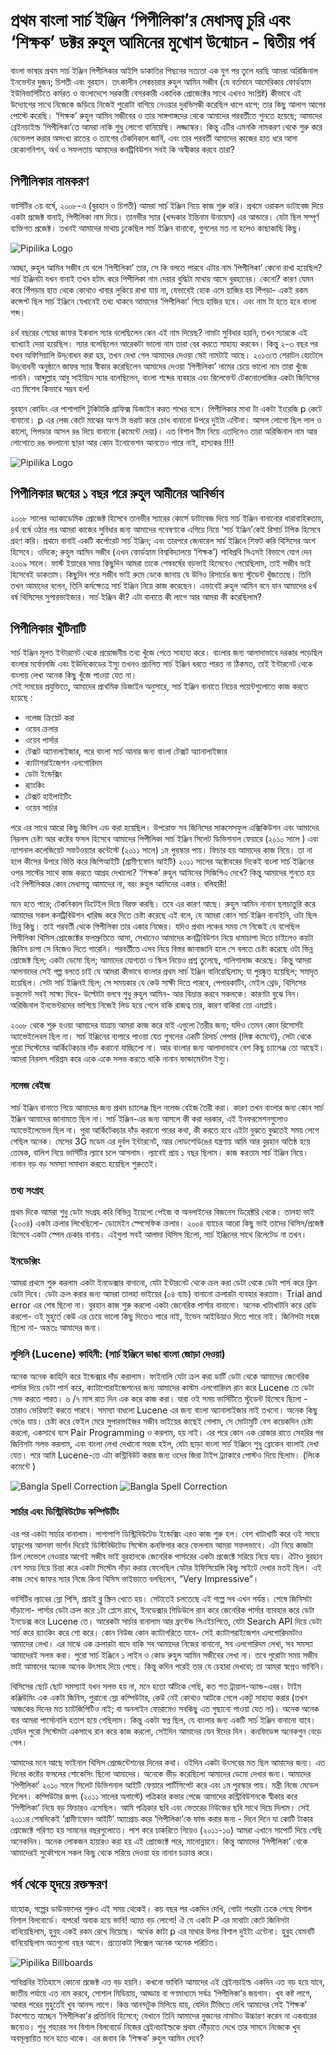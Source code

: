 # প্রথম বাংলা সার্চ ইঞ্জিন ‘পিপীলিকা’র মেধাসত্ত্ব চুরি এবং ‘শিক্ষক’ ডক্টর রুহুল আমিনের মুখোশ উন্মোচন - দ্বিতীয় পর্ব

বাংলা ভাষার প্রথম সার্চ ইঞ্জিন পিপীলিকার আইপি ডাকাতির পিছনের সত্যতা এক যুগ পর তুলে ধরছি আমরা অরিজিনাল ইনভেন্টর‌ দুজন; চিশতী এবং বুরহান। তৎকালীন লেকচারার রুহুল আমিন সজীব (যে বর্তমানে আমেরিকার ফোর্ডহ্যাম ইউনিভার্সিটিতে কর্মরত ও বাংলাদেশে সরকারী বেসরকারী একাধিক প্রোজেক্টের সাথে এখনও সংশ্লিষ্ট) কীভাবে এই উদ্যোগের সাথে নিজেকে জড়িয়ে নিজেই পুরোটা বাগিয়ে নেওয়ার দুরভিসন্ধী করেছিল ধাপে ধাপে; তার কিছু আলাপ আগের পোস্টে করেছি। ‘শিক্ষক’ রুহুল আমিন সজীবের  ও তার সাঙ্গপাঙ্গদের থেকে আমাদের পরবর্তীতে শুনতে হয়েছে; আমাদের ব্রেইনচাইল্ড ‘পিপীলিকা’তে আমরা নাকি শুধু লোগো বানিয়েছি। লজ্জাস্কর। কিন্তু এটির এমনকি নামকরণ থেকে শুরু করে ডেভেলপ করার অসংখ্য রাতের ও ত্যাগের টেকনিকাল জার্নি, এবং তার পরবর্তী আমাদের কাজের হাত ধরে আসা রেকোগনিশন, অর্থ ও সফলতায় আমাদের কনট্রিবিউশন সবই কি অস্বীকার করবে তারা? 

## পিপীলিকার নামকরণ
ভার্সিটির ৩য় বর্ষে, ২০০৮-এ (বুরহান ও চিশতী) আমরা সার্চ ইঞ্জিন নিয়ে কাজ শুরু করি। প্রথমে ওরাকল ডাটাবেজ দিয়ে একটা প্রজেক্ট বানাই, পিপীলিকা নাম দিয়ে। তানভীর স্যার (খন্দকার ইন্তিনাম উনায়েস) এর আন্ডারে। যেটা ছিল সম্পূর্ণ ব্যক্তিগত প্রজেক্ট। তখনই আমাদের মাথায় ঢুকেছিল সার্চ ইঞ্জিন  বানাবো, গুগলের মত না হলেও কাছাকাছি কিছু। 

![Pipilika Logo](/static/images/part2.0.jpg#centered)

আচ্ছা, রুহুল আমিন সজীব যে বলে ‘পিপীলিকা’ তার, সে কি বলতে পারবে এটার নাম ‘পিপীলিকা’ কেনো রাখা হয়েছিল? সার্চ ইঞ্জিনটা যখন বানাই তখন হটাৎ করে পিপীলিকা নাম দেয়ার বুদ্ধিটা মাথায় আসে বুরহানের। কেনো? কারণ যেমন করে পিঁপড়ার হাত থেকে কোথাও খাবার লুকিয়ে রাখা যায় না, যেভাবেই হোক এসে হাজির হয় পিঁপড়া- একই রকম কন্সেপ্ট ছিল সার্চ ইঞ্জিনে যেখানেই তথ্য থাকবে আমাদের ‘পিপীলিকা’ গিয়ে হাজির হবে। এবং নাম টা হতে হবে বাংলা শব্দ। 

৪র্থ বছরের শেষের জাফর ইকবাল স্যার বলেছিলেন কেন এই নাম দিয়েছ? নামটা সুবিধার হয়নি, তখন স্যারকে এই ব্যাখ্যাই দেয়া হয়েছিল। স্যার বলেছিলেন আরেকটা ভালো নাম তারা বের করতে সাহায্য করবেন। কিন্তু ২-৩ বছর পর যখন অফিসিয়ালি উদ্‌বোধন করা হয়, তখন দেখা গেল আমাদের দেওয়া সেই নামটাই আছে। ২০১৩তে শেরাটন হোটেলে উদ্‌ব‌োধনী অনুষ্ঠানে জাফর স্যার স্বীকার করেছিলেন আমাদের দেওয়া ‘পিপীলিকা’ নামের চেয়ে ভালো নাম তারা খুঁজে পাননি। আব্দুল্লাহ আবু সাইয়্যিদ স্যার বলেছিলেন, বাংলা শব্দের ব্যবহার এবং রিলেভেন্ট টেকনোলোজির একটা জিনিসের এত মিশেল কিভাবে সম্ভব হল!

বুরহান কোডিং এর পাশাপাশি টুকিটাকি গ্রাফিক্স ডিজাইন করত শখের বসে। পিপীলিকার মাথা টা একটা ইংরেজি p কেটে বানানো। p এর লেজ কেটে মাঝের অংশ টা ভরাট করে চোখ বানানো উপরে দুইটা এন্টিনা। আসল লোগো ছিল লাল ও কালো, পিপড়ার আসল রঙ দিয়ে বানানো (কমেন্টে দেয়া)। এত বিশাল টীম নিয়ে এতদিনেও তারা অরিজিনাল নাম আর লোগোতে রঙ বদলানো ছাড়া আর কোন ইনোভেশন আনতেও পারে নাই, হাস্যকর !!!!

![Pipilika Logo](/static/pipilika/pipilika.svg#centered)

## পিপীলিকার জন্মের ১ বছর পরে রুহুল আমীনের আবির্ভাব 
২০০৮ সালের অ্যাকাডেমিক প্রোজেক্ট হিসেবে তানভীর স্যারের কোর্সে ডাটাবেজ দিয়ে সার্চ ইঞ্জিন বানানোর ধারাবাহিকতায়, ৪র্থ বর্ষে ওঠার পর আমরা কাজের সুবিধার জন্য আমাদের গবেষণাকে এগিয়ে নিয়ে ‘সার্চ ইঞ্জিন’কেই রিসার্চ টপিক হিসেবে গ্রহণ করি। প্রথমে বানাই একটি কর্পোরেট সার্চ ইঞ্জিন; এবং তারপরে জেনারেল সার্চ ইঞ্জিনে শিফট করি থিসিসের অংশ হিসেবে। ওদিকে; রুহুল আমিন সজীব (এখন ফোর্ডহ্যাম বিশ্ববিদ্যালয়ে ‘শিক্ষক’) শাবিপ্রবি সিএসই বিভাগে যোগ দেন ২০০৯ সালে। ফার্স্ট ইয়ারের সময় কিছুদিন আমরা তাকে শেষবর্ষের বড়ভাই হিসেবেও পেয়েছিলাম, তাই সজীব ভাই হিসেবেই ডাকতাম। কিছুদিন পরে সজীব ভাই রুমে ডেকে জানায় যে উনিও রিসার্চের জন্য স্টুডেন্ট খুঁজতেছে। তিনি তখন আমাদের বলেন, তিনি কর্মক্ষেত্রে সার্চ ইঞ্জিন নিয়ে কাজ করেছেন। এভাবেই রুহুল আমিন বনে যান আমাদের ৪র্থ বর্ষ থিসিসের সুপারভাইজার। 
সার্চ ইঞ্জিন কী? এটা বানাতে কী লাগে আর আমরা কী করেছিলাম?

## পিপীলিকার খুঁটিনাটি

সার্চ ইঞ্জিন মূলত ইন্টারনেট থেকে প্রয়োজনীয় তথ্য খুঁজে পেতে সাহায্য করে। বাংলার জন্য আলাদাভাবে দরকার পড়েছিল বাংলার মর্ফোলজি এবং ইউনিকোডের ইস্যু তখনও প্রচলিত সার্চ ইঞ্জিন ধরতে পারত না ঠিকমত, তাই ইন্টারনেট থেকে বাংলায় লেখা অনেক কিছু খুঁজে পাওয়া যেত না।  
সেই সময়ের প্রযুক্তিতে, আমাদের প্রাথমিক ডিজাইন অনুসারে, সার্চ ইঞ্জিন বানাতে নিচের পয়েন্টগুলোতে কাজ করতে হয়েছে :
- নলেজ ক্রিয়েট করা 
- ওয়েব ক্রলার 
- ওয়েব  পার্সার 
- টেক্সট অ্যানালাইজার, পরে বাংলা সার্চ আনার জন্য বাংলা টেক্সট অ্যানালাইজার 
- ক্যাটাগরাইজেশন এলগোরিদম 
- ডেটা ইন্ডেক্সিং 
- র‍্যাংকিং
- টেক্সট হাইলাইটিং 
- ওয়েব সার্চার

পরে এর সাথে আরো কিছু জিনিস এড করা হয়েছিল। উপরোক্ত সব জিনিসের সাকসেসফুল এক্সিকিউশন এবং আমাদের নিরলস চেষ্টা আর কষ্টের ফসল হিসেবে আমাদের পিপীলিকা সার্চ ইঞ্জিন সিলেট ডিভিশনাল ফেয়ারে (২০১০ সালে ) এবং ন্যাশনাল কলেজিয়েট সফটওয়্যার কন্টেস্টে (২০১১ সালে)  ১ম পুরস্কার পায়। ফিচার হয় আমাদের কাজ নিয়ে। তা না হলে কীসের উপরে ভিত্তি করে জিপিআইটি (গ্রামীণফোন আইটি) ২০১১ সালের অক্টোবরের দিকেই বাংলা সার্চ ইঞ্জিনের ওপর সাস্টের সাথে কাজ করতে আগ্রহ দেখালো? ‘শিক্ষক’ রুহুল আমিনের সিজিপিএ দেখে? কিন্তু আমাদের শুনতে হয় এই পিপীলিকার কোন মেধাসত্ত্ব আমাদের না, বরং রুহুল আমিনের একার। বলিহারী! 

মনে হতে পারে; টেকনিকাল ডিটেইল দিয়ে বিরক্ত করছি। তবে এর কারণ আছে। রুহুল আমিন নানান ছলচাতুরি করে আমাদের সকল কনট্রিবিউশন খারিজ করে দিতে চেষ্টা করেছে এই বলে, যে আমরা কোন সার্চ ইঞ্জিন বানাইনি, ওটা ছিল ভিন্ন কিছু। তাই পরবর্তী থেকে পিপীলিকা তার একার নিজের। যদিও প্রথম লঞ্চের সময় সে নিজেই যে বলেছিল পিপীলিকা থিসিস প্রোজেক্টের ফলস্রুতিতে আসা, সেখানেও আমাদের কনট্রিবিউশন নিয়ে ধামাচাপা দিতে চাইলেও কয়টা জিনিস চাপা সে নিজেও দিতে পারেনি। পরবর্তীতে এসব নিয়ে বিস্তর জানাজানি হলে সে বলতে চেষ্টা করেছে ওটা ভিন্ন প্রোজেক্ট ছিল; একটা ডেমো ছিল; আমাদের যোগ্যতা ও স্কিল নিয়েও প্রশ্ন তুলেছে, গালিগালাজ করেছে। কিন্তু আমরা আপনাদের সেই গল্প বলতে চাই যে আমরা কীভাবে বাংলার প্রথম সার্চ ইঞ্জিন বানিয়েছিলাম; যা পুরষ্কৃত হয়েছিল; সমাদৃত হয়েছিল। সেটা সার্চ ইঞ্জিনই ছিল; সে সময়কার যে কেউ সাক্ষী দিতে পারবে, পেপারকাটিং, মেইল থ্রেড, থিসিসের ডকুমেন্ট সবই সাক্ষ্য দিবে- উল্টোটা বলবে শুধু রুহুল আমিন- আর বিভ্রান্ত করবে সকলকে। কারণটা বুঝে নিন। অরিজিনাল ইনভেন্টরদের ভাগিয়ে নিজেই লিড হয়ে গেলে বাকি রাজত্ব তার, কারণ বাকিরা তো এমপ্লয়ি।

২০০৮ থেকে শুরু হওয়া আমাদের যাত্রায় আমরা কাজ করে যাই এগুলো তৈরীর জন্য; যদিও তেমন কোন রিসোর্সই অ্যাভেইলেবল ছিল না। সার্চ ইঞ্জিনের ব্যপারে পাওয়া যেত গুগলের একটি রিসার্চ পেপার (লিঙ্ক কমেন্টে), সেটা থেকে পুরো সিস্টেমের আর্কিটেকচার দাঁড় করানো যাচ্ছিলো না। আর বাংলার জন্য আলাদাভাবে বেশ কিছু চ্যালেঞ্জ তো আছেই। আমরা নিরলস পরিশ্রম করে একে একে সলভ করতে থাকি নানান ফান্ডামেন্টাল ইস্যু।

### নলেজ বেইজ
সার্চ ইঞ্জিন বানাতে গিয়ে আমাদের জন্য প্রথম চ্যালেঞ্জ ছিল নলেজ বেইজ তৈরী করা। কারণ তখন বাংলার জন্য কোন সার্চ ইঞ্জিন আমাদের জানামতে ছিল না। সার্চ ইঞ্জিন-এর জন্য আসলে কী করা দরকার, এই ইনফরমেশনগুলোও অ্যাভেইলেভেল ছিল না। পুরা আর্কিটেকচার দাঁড় করানো পরের কথা, কী করতে হবে এইটা বুঝতে বুঝতেই সময় লেগে গেছিল অনেক। মেসের 3G মডেম এর দুর্বল ইন্টারনেট, আর লোডশেডিঙের যন্ত্রণায় আমি আর বুরহান অতিষ্ঠ হয়ে তোষক, বালিশ নিয়ে ভার্সিটির ল্যাবে চলে আসলাম। ল্যাবেই প্রায় ১ বছর ছিলাম। কাজ করতাম সার্চ ইঞ্জিন নিয়ে। নানান বড় বড় সমস্যা সমাধান করতে হয়েছিল শুরুতেই।

### তথ্য সংগ্রহ
প্রথম দিকে আমরা শুধু ডেটা সংগ্রহ করি বিভিন্ন ইয়েলো পেইজ বা অনলাইনের বিজনেস ডিরেক্টরি থেকে। তালহা ভাই (২০০৪) একটা ক্রলার লিখেছিলো- ডোমেইন স্পেসেফিক ক্রলার। ২০০৪ ব্যাচের আরো কিছু ভাই তাদের থিসিস/প্রজেক্ট হিসেবে একটা স্পেল চেকার বানায়। এইগুলা সবই আলাদা থিসিস ছিলো, সার্চ ইঞ্জিনের সাথে রিলেটেড না তখন।

### ইনডেক্সিং
আমরা প্রথমে শুরু করলাম একটা ইনডেক্সার বানানো, যেটা ইন্টারনেট থেকে ক্রল করা ডেটা থেকে ডেটা পার্স করে ক্লিন ডেটা দিবে। ডেটা ক্রল করার জন্য আমরা তালহা ভাইয়ের (০৪ ব্যাচ) বানানো ক্রলারটা ব্যবহার করতাম। Trial and error এর শেষ ছিলো না। বুরহান কাজ শুরু করলো একটা জেনেরিক পার্সার বানানো। অনেক খাটাখাটনি করে রেডি করলো- ওই মুহুর্তে কেউ এর চেয়ে ভালো কিছু দিতেও পারে নাই, ইভেন আইডিয়াও দিতে পারে নাই। জিনিসটা সহজ ছিলো না- অন্ততঃ আমাদের জন্য। 

### লুসিনি (Lucene) কাহিনী: (সার্চ ইঞ্জিনে ভাঙা বাংলা জোড়া দেওয়া)
অনেক অনেক কাহিনি করে ইন্ডেক্সার দাঁড় করালাম। ফাইনালি যেটা ক্রল করা ডার্টি ডেটা থেকে আমাদের জেনেরিক পার্সার দিয়ে ডেটা পার্স করে, ক্যাটাগোরাইজেশনের জন্য আমাদের কাস্টম এলগোরিদম রান করে Lucene তে ডেটা সেভ করতে পারত। ৬ /৭ মাস রাত দিন এক করে কাজ করা। যারা ওই সময় ভার্সিটিতে স্টুডেন্ট হিসেবে ছিলো - তারাও ভেরিফাই করতে পারবে। সমস্যা বাধলো Lucene এর জন্য বাংলা অ্যানালাইজার নাই তখনো। অনেক কিছু ভেঙে যায়। চেষ্টা করে ফেইল মেরে সুপারভাইজর সজীব ভাইয়ের কাছেই গেলাম, সে মোটামুটি বেশ কয়েকদিন চেষ্টা করলো, একসাথে বসে Pair Programming ও করলাম, হয় নাই। এর পরে কোন এক রোজার রাতে সেহরির পর জিনিসটা সলভ করলাম, এবং বাংলা লেখা দেখানো সহজ হইল, যেটা ছাড়া বাংলা সার্চ ইঞ্জিনে শুধু ব্রোকেন বাংলাই দেখা যেত। পরে আমি Lucene-তে এটা কন্ট্রিবিউট করার জন্য ওদের জিরা টাইপ ট্র্যাকারে পোস্টও দিয়ে ছিলাম। (লিংক কমেন্টে )

![Bangla Spell Correction](/static/images/part2.1.jpg#centered)
![Bangla Spell Correction](/static/images/part2.2.jpg#centered)

### সার্চার এবং ডিস্ট্রিবিউটেড কম্পিউটিং

এর পর একটা সার্চার বানালাম। পাশাপাশি ডিস্ট্রিবিউটেড ইন্ডেক্সিং এরও কাজ শুরু হল। বেশ খাটাখাটি করে ওই সময়ে হ্যাডুপের আলফা ভার্শন দিয়েই ডিস্টিবিঊটেড সিস্টেম কনফিগার করে ফেললাম আমরা সফলভাবে।  এটা নিয়ে কাজটা ডিপ লেভেলে নেওয়ার আগেই সজীব ভাই বুরহানকে জেনেরিক পার্সারের একটা প্রজেক্টে সরিয়ে নিয়ে যায়। ঐটাও বুরহান বেশ সময় নিয়ে চিন্তা করে একটা সিস্টেম দাঁড়া করায় ফেলেছিল যেটার ইফিসিয়েন্সি কিছু সাইটে দেখার মতই ছিল। এই কাজ দেখে জাফর স্যার নিজে কিনা থিসিস ভাইভাতে বলছিলেন, “Very Impressive”। 

ভার্সিটির ল্যাবের স্লো পিসি, প্রায়ই  ব্লু স্ক্রিন খেতে হয়। সেটাতেই চলতেছে এই গল্পে সব এখন পর্যন্ত। শেষে জিনিসটা দাঁড়ালো- পার্সার ডেটা ক্রল করে ১টা প্লেসে রাখে, ইনডেক্সার শিডিউলে রান করে জেনেরিক পার্সার ব্যাবহার করে ডেটা ইনডেক্স করে Lucene তে। আরেকটা সার্চার বানালাম আর ফ্রন্টেন্ড পিএইচপিতে, যেটা Search API দিয়ে ডেটা সার্চ করে র‍্যাংকিং করে শো করে। কোন নিউজ কোন ক্যাটাগরিতে যাবে- সেই ক্যাটাগরাইজেশন এলগোরিদমটাও আমাদের লেখা। এর মাঝে এক ক্রলারটা বাদে বাকি সব আমাদের নিজের বানানো, সব এলগোরিদম লেখা, সব সমস্যা আমাদেরই সলভ করা। পুরো সার্চ ইঞ্জিনে ১ লাইন ও কোড রুহুল আমিন সজীবের লেখা না। তবে পুরোটা সময় সজীব ভাই আমাদের অনেক অনেক উৎসাহ দিয়ে গেছে। কিন্তু কদিন পরেই তার যে চেহারা দেখবো; তা আমরা স্বপ্নেও ভাবিনি।

থিসিসের ছোট ছোট সমস্যাই যখন সলভ হয় না, মনে হতো আঁটকে গেছি, কত শত ট্রায়াল-অ্যান্ড-এরর। টাইম কঞ্জিউমিং এক একটা জিনিস, পুরানো স্লো কম্পিউটার, কেউ নেই কোথাও আটকে গেলে একটু সাহায্য করার (তখন আজকের দিনের মত চ্যাটজিপিটিও নাই; বা অনলাইন ফোরামেও সবকিছু এত গুছানো পাওয়া যেত না)। অনেক অনেক বার আমরা পার্সোনালি হতাশ হয়ে গেছিলাম। কিন্তু একটা স্বপ্ন ছিল, যে বাংলার জন্য একটি সার্চ ইঞ্জিন বানানো যাবে। যেদিন পুরো সিস্টেমটা একসাথে রান করে কাজ করলো, সেইদিন আমাদের যেন ঈদের দিন। কনফিডেন্স অনেকগুন বেড়ে গেল। 

আমাদের মনে আছে ফাইনাল থিসিস প্রেজেন্টেশনের দিনের কথা। ওইদিন একটা  উৎসবের মত ছিল আমাদের জন্য। এত দিনের কষ্টের ফসলের শোকেসিং ছিলো আমাদের। অনেকে ভীড় করেছিলো আমাদের ডেমো দেখার জন্য। আমাদের ‘পিপীলিকা’ ২০১০ সালে  সিলেট ডিভিশনাল আইটি ফেয়ারে পার্টিসিপেট করে এবং ১ম পুরস্কার পায়। মন্ত্রী নিজে মেডেল দিলেন। কম্পিউটার জগৎ (২০১১ সালের অগাস্টে) পত্রিকার কভার পেজে আমাদের কন্ট্রিবিউশনকে স্বীকার করে ‘পিপীলিকা’ নিয়ে বড় ফিচারও এসেছিল। আমি পত্রিকার ছবি এবং ভেতরের নিউজের ছবি সাথে দিয়ে দিলাম। সেই ২০১১র শেষদিকেই ‘গ্রামীণফোন আইটি’ অ্যাপ্রোচ করে ‘পিপীলিকা’কে ফান্ড করার জন্য - দিনে দিনে যা কোটি টাকার প্রোজেক্টে পরিণত হয় সামনের বছরগুলোতে। পাশ করে চাকরিতে গিয়েও (২০১১-১৩) আমরা এখানে সাপোর্ট দিয়ে গেছি অনেকদিন। অনেক লোকজন হায়ারও করা হয় এই প্রোজেক্টে পরে, মানোন্নয়নে। কিন্তু আমাদের ‘পিপীলিকা’ থেকে আমাদেরই সুকৌশলে সকল কিছু থেকে সরিয়ে দেওয়া হয় নানান চক্রান্ত করে। 

## গর্ব থেকে হৃদয়ে রক্তক্ষরণ
যাহোক, গল্পের ডাউনফলের শুরুও এই সময় থেকেই। 
কয় বছর পর একদিন দেখি, গোটা শহরটা ঢেকে গেছে বিশাল বিশাল বিলবোর্ডে। বাপরে! অবাক হয়ে ভাবি! অ্যাত্ত বড় লোগো! ঐ যে একটা P এর মাথাটা কেটে জিনিসটা বানিয়েছিলাম, হুবুহ একই রকম রেখে দিয়েছে। অর্ধেক কাটা p এর মাথার উপর বিশাল দুইটা এন্টেনা। হুবুহ যেমনটি বানিয়েছিলাম অতগুলো বছর আগে। প্রত্যেকটা পিক্সেল অনেক অনেক পরিচিত। 

![Pipilika Billboards](/static/pipilika/pipilika-billboards.svg#centered)

শাবিপ্রবির ইতিহাসে কোনো প্রজেক্ট এত বড় হয়নি। কখনো ভাবিনি আমাদের এই ব্রেইনচাইল্ড একদিন এত বড় হয়ে যাবে, জাতীয় পর্যায়ে এত নাম করবে, সোশাল মিডিয়ায়, আড্ডায় বা গণমাধ্যমে সর্বত্র ‘পিপীলিকা’র জয়গান। খুব কষ্ট লাগে, আবার পরের মুহুর্তেই খুব আনন্দ লাগে। কিন্ত আনন্দটুক মিলিয়ে যায়, যেদিন টিভিতে দেখি আমাদের সেই ‘শিক্ষক’ টকশোতে যাচ্ছেন ‘পিপীলিকা’র প্রতিনিধি হিসেবে; যেখানে তিনি আমাদের দুজনের নামটাও উচ্চারণ করেন না একবারের জন্যেও। শুধু শহরের সব বিশাল বিলবোর্ডে নিজের ব্রেইনচাইল্ডকে প্রথম দৌঁড়াতে দেখে তার সামনে নিজেকে খুব অবমূল্যায়িত মনে হতে থাকে। এর জবাব কি ‘শিক্ষক’ রুহুল আমিন দেবে?
